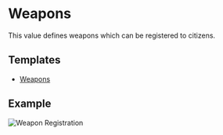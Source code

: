# Weapons

This value defines weapons which can be registered to citizens.

## Templates

- <a download href="https://docs.snailycad.org/templates/weapon.json">
    Weapons
  </a>

## Example

![Weapon Registration](/features/values/weapon.png)
